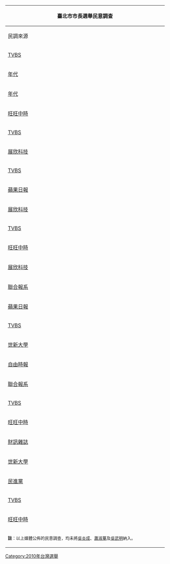 {|class="wikitable collapsible autocollapse" style="text-align:center"
|- style="background-color:# E9E9E9"
! colspan="5" style="width:530px;"|臺北市市長選舉民意調查
|- style="background-color:# E9E9E9"
! style="width:100px;"|民調來源
! style="width:130px;"|完成日期
! style="width:100px;"|{{KMT/logo2}} [[郝龍斌]]
! style="width:100px;"|{{DPP/logo2}} [[蘇貞昌]]
! style="width:100px;"|[[Image:Undecided-Square.png|20px]] 未表態
|-
|[http://www.tvbs.com.tw/FILE_DB/DL_DB/yijung/201005/yijung-20100527184915.pdf TVBS]||[[2010年]][[5月26日]]
|style="background-color:#CCCCFF" |'''46%'''||41%||14%
|-
|[http://survey.eracom.com.tw/file/productimages25/100611-%E5%8F%B0%E5%8C%97%E5%B8%82%E9%95%B7%E9%81%B8%E6%83%85%E6%B0%91%E6%84%8F%E8%AA%BF%E6%9F%A5%E5%96%AE%E9%A1%8C%E7%99%BE%E5%88%86%E6%AF%94.pdf 年代]||[[2010年]][[6月11日]]||39.3%
|style="background-color:#99FF99" |'''41.0%'''||19.6%
|-
|[http://survey.eracom.com.tw/file/productimages25/100622-%E5%8F%B0%E5%8C%97%E5%B8%82%E9%95%B7%E9%81%B8%E6%83%85%E6%B0%91%E6%84%8F%E8%AA%BF%E6%9F%A5%E5%96%AE%E9%A1%8C%E7%99%BE%E5%88%86%E6%AF%94.pdf 年代]||[[2010年]][[6月22日]]
|style="background-color:#CCCCFF" |'''41.8%'''||37.7%||20.5%
|-
|[http://news.chinatimes.com/politics/0,5244,50204041x112010071500173,00.html 旺旺中時]||[[2010年]][[7月15日]]
|style="background-color:#CCCCFF" |'''42.9%'''||38.5%||18.7%
|-
|[http://www.tvbs.com.tw/FILE_DB/DL_DB/yijung/201007/yijung-20100721182046.pdf TVBS]||[[2010年]][[7月20日]]
|style="background-color:#CCCCFF" |'''44%'''||41%||15%
|-
|[http://www.i-tel.com.tw/vivi/0818election-t-0.htm 展欣科技]||[[2010年]][[8月19日]]
|style="background-color:#CCCCFF" |'''58.33%'''||41.67%||—
|-
|[http://www.tvbs.com.tw/FILE_DB/DL_DB/doshouldo/201008/doshouldo-20100826185929.pdf TVBS]||[[2010年]][[8月25日]]
|style="background-color:#CCCCFF" |'''45%'''||42%||12%
|-
|[http://tw.nextmedia.com/applenews/article/art_id/32773115/IssueID/20100829 蘋果日報]||[[2010年]][[8月29日]]||43.12
|style="background-color:#99FF99" |'''44.68%'''||12.20%
|-
|[http://www.i-tel.com.tw/vivi/election-2-2-1.htm 展欣科技]||[[2010年]][[9月1日]]||44.55%
|style="background-color:#99FF99" |'''55.45%'''||—
|-
|[http://www.tvbs.com.tw/FILE_DB/DL_DB/rickliu/201009/rickliu-20100909190005.pdf TVBS]||[[2010年]][[9月8日]]||42%
|style="background-color:#99FF99" |'''45%'''||13%
|-
|[http://news.chinatimes.com/focus/0,5243,50106600x112010091700111,00.html 旺旺中時]||[[2010年]][[9月17日]]||39.0%
|style="background-color:#99FF99" |'''41.2%'''||19.8%
|-
|[http://www.i-tel.com.tw/vivi/election-3-2-1.htm 展欣科技]||[[2010年]][[9月20日]]
|style="background-color:#CCCCFF" |'''52.94%'''||47.06%||—
|-
|[http://udn.com/NEWS/NATIONAL/NATS2/5877448.shtml 聯合報系]||[[2010年]][[9月26日]]
|style="background-color:#CCCCFF" |'''41%'''||33%||26%
|-
|[http://tw.nextmedia.com/applenews/article/art_id/32857297/IssueID/20101003 蘋果日報]||[[2010年]][[10月3日]]
|style="background-color:#CCCCFF" |'''47.52%'''||35.64%||16.84%
|-
|[http://www.gclub.com.tw/FILE_DB/DL_DB/yijung/201010/yijung-20101007205538.pdf TVBS]||[[2010年]][[10月6日]]
|style="background-color:#CCCCFF" |'''43%'''||42%||15%
|-
|[http://tw.nextmedia.com/applenews/article/art_id/32881159/IssueID/20101013 世新大學]||[[2010年]][[10月12日]]
|style="background-color:#CCCCFF" |'''33.2%'''||30.1%||36.7%
|-
|[http://www.libertytimes.com.tw/2010/new/oct/22/today-t2.htm 自由時報]||[[2010年]][[10月21日]]||36.84%
|style="background-color:#99FF99" |'''37.45%'''||25.71%
|-
|[http://udn.com/NEWS/NATIONAL/NATS2/5935970.shtml 聯合報系]||[[2010年]][[10月24日]]
|style="background-color:#CCCCFF" |'''48%'''||37%||15%
|-
|[http://www.tvbs.com.tw/FILE_DB/DL_DB/yijung/201010/yijung-20101028190251.pdf TVBS]||[[2010年]][[10月27日]]
|style="background-color:#CCCCFF" |'''46%'''||40%||14%
|-
|[http://news.chinatimes.com/focus/0,5243,50107150x112010110500442,00.html 旺旺中時]||[[2010年]][[11月3日]]
|style="background-color:#CCCCFF" |'''42.7%'''||42.1%||15.2%
|-
|[http://monthly.wealth.com.tw/index2.aspx?f=201&id=1416 財訊雜誌]||[[2010年]][[11月7日]]||37.2%
|style="background-color:#99FF99" |'''38.5%'''||24.3%
|-
|[http://tw.nextmedia.com/rnews/article/SecID/101/ArtID/89777/IssueID/20101110 世新大學]||[[2010年]][[11月8日]]
|style="background-color:#CCCCFF" |'''33.4%'''||33.0%||33.6%
|-
|[http://www.nownews.com/2010/11/15/91-2664454.htm 民進黨]||[[2010年]][[11月10日]]||39.3%
|style="background-color:#99FF99" |'''40.8%'''||19.9%
|-
|[http://www.tvbs.com.tw/FILE_DB/DL_DB/doshouldo/201011/doshouldo-20101112185652.pdf TVBS]||[[2010年]][[11月11日]]
|style="background-color:#CCCCFF" |'''49%'''||39%||12%
|-
|[http://news.chinatimes.com/focus/0,5243,50107248x112010111600465,00.html 旺旺中時]||[[2010年]][[11月14日]]
|style="background-color:#CCCCFF" |'''47.3%'''||39.6%||13.2%
|-
|colspan=6 bgcolor=#EEEEEE|<span style="font-size:small;">'''註'''：以上媒體公佈的民意調查，均未將[[吳炎成]]、[[蕭淑華]]及[[吳武明]]納入。</span>
|}<noinclude>

[[Category:2010年台灣選舉]]
</noinclude>